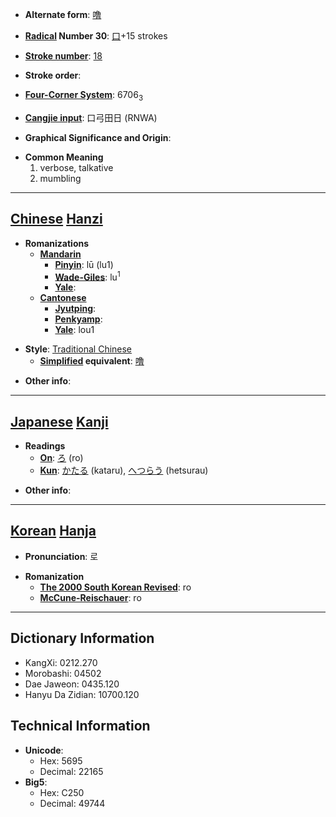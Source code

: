 * '''Alternate form''': [[噜]]

* '''[[Wiktionary:Chinese radical index| Radical]] Number 30''': [[Wiktionary:Chinese radical index 口|口]]+15 strokes

* '''[[Wiktionary:Chinese total strokes index|Stroke number]]''': [[Wiktionary:Chinese total strokes index 18|18]]

* '''Stroke order''': 

* '''[[Wiktionary:Chinese four corner index|Four-Corner System]]''': 6706<sub>3</sub>

* '''[[Wiktionary:Chinese Cangjie index|Cangjie input]]''': 口弓田日 (RNWA)

* '''Graphical Significance and Origin''': 

* '''Common Meaning'''
*#verbose, talkative
*# mumbling


----

== [[Chinese]] [[Hanzi]] ==

* '''Romanizations'''
** '''[[Mandarin]]'''
*** '''[[Pinyin]]''': lū (lu1)
*** '''[[Wade-Giles]]''': lu<sup>1</sup>
*** '''[[Yale]]''': 
** '''[[Cantonese]]'''
*** '''[[Jyutping]]''':
*** '''[[Penkyamp]]''': 
*** '''[[Yale]]''': lou1

* '''Style''': [[Traditional Chinese]] 
** '''[[Simplified Chinese|Simplified]] equivalent''': [[噜]]

* '''Other info''': 

----

== [[Japanese]] [[Kanji]] ==

* '''Readings'''
** '''[[On]]''': [[ろ]] (ro)
** '''[[Kun]]''': [[かたる]] (kataru), [[へつらう]] (hetsurau)

* '''Other info''':  

----

== [[Korean]] [[Hanja]] ==

* '''Pronunciation''': 로

* '''Romanization'''
** '''[[The 2000 South Korean Revised Romanization|The 2000 South Korean Revised]]''': ro
** '''[[McCune-Reischauer]]''': ro

----

== Dictionary Information ==

* KangXi: 0212.270
* Morobashi: 04502
* Dae Jaweon: 0435.120
* Hanyu Da Zidian: 10700.120

== Technical Information ==

* '''Unicode''':
** Hex: 5695
** Decimal: 22165
* '''Big5''':
** Hex: C250
** Decimal: 49744